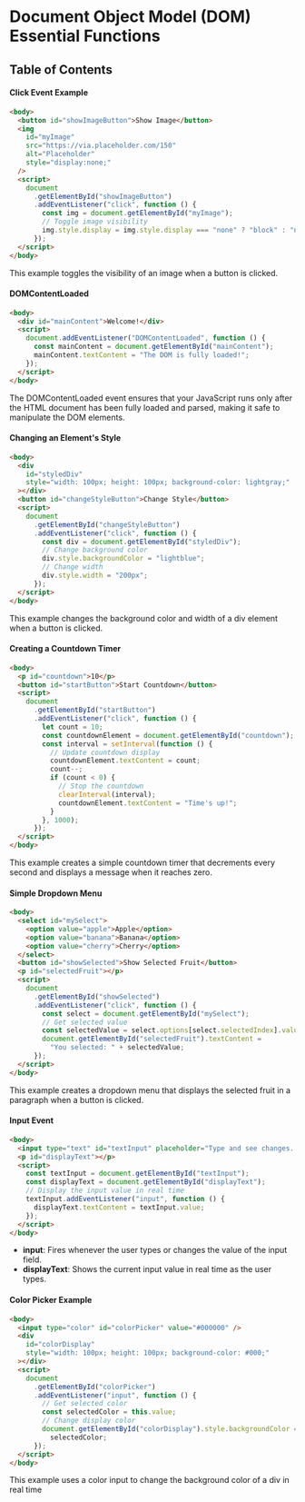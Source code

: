 
# Document Object Model (DOM) Essential Functions

## Table of Contents

#### Click Event Example

```html
<body>
  <button id="showImageButton">Show Image</button>
  <img
    id="myImage"
    src="https://via.placeholder.com/150"
    alt="Placeholder"
    style="display:none;"
  />
  <script>
    document
      .getElementById("showImageButton")
      .addEventListener("click", function () {
        const img = document.getElementById("myImage");
        // Toggle image visibility
        img.style.display = img.style.display === "none" ? "block" : "none";
      });
  </script>
</body>
```

This example toggles the visibility of an image when a button is clicked.

#### DOMContentLoaded

```html
<body>
  <div id="mainContent">Welcome!</div>
  <script>
    document.addEventListener("DOMContentLoaded", function () {
      const mainContent = document.getElementById("mainContent");
      mainContent.textContent = "The DOM is fully loaded!";
    });
  </script>
</body>
```

The DOMContentLoaded event ensures that your JavaScript runs only after the HTML document has been fully loaded and parsed, making it safe to manipulate the DOM elements.

#### Changing an Element's Style

```html
<body>
  <div
    id="styledDiv"
    style="width: 100px; height: 100px; background-color: lightgray;"
  ></div>
  <button id="changeStyleButton">Change Style</button>
  <script>
    document
      .getElementById("changeStyleButton")
      .addEventListener("click", function () {
        const div = document.getElementById("styledDiv");
        // Change background color
        div.style.backgroundColor = "lightblue";
        // Change width
        div.style.width = "200px";
      });
  </script>
</body>
```

This example changes the background color and width of a div element when a button is clicked.

#### Creating a Countdown Timer

```html
<body>
  <p id="countdown">10</p>
  <button id="startButton">Start Countdown</button>
  <script>
    document
      .getElementById("startButton")
      .addEventListener("click", function () {
        let count = 10;
        const countdownElement = document.getElementById("countdown");
        const interval = setInterval(function () {
          // Update countdown display
          countdownElement.textContent = count;
          count--;
          if (count < 0) {
            // Stop the countdown
            clearInterval(interval);
            countdownElement.textContent = "Time's up!";
          }
        }, 1000);
      });
  </script>
</body>
```

This example creates a simple countdown timer that decrements every second and displays a message when it reaches zero.

#### Simple Dropdown Menu

```html
<body>
  <select id="mySelect">
    <option value="apple">Apple</option>
    <option value="banana">Banana</option>
    <option value="cherry">Cherry</option>
  </select>
  <button id="showSelected">Show Selected Fruit</button>
  <p id="selectedFruit"></p>
  <script>
    document
      .getElementById("showSelected")
      .addEventListener("click", function () {
        const select = document.getElementById("mySelect");
        // Get selected value
        const selectedValue = select.options[select.selectedIndex].value;
        document.getElementById("selectedFruit").textContent =
          "You selected: " + selectedValue;
      });
  </script>
</body>
```

This example creates a dropdown menu that displays the selected fruit in a paragraph when a button is clicked.

#### Input Event

```html
<body>
  <input type="text" id="textInput" placeholder="Type and see changes..." />
  <p id="displayText"></p>
  <script>
    const textInput = document.getElementById("textInput");
    const displayText = document.getElementById("displayText");
    // Display the input value in real time
    textInput.addEventListener("input", function () {
      displayText.textContent = textInput.value;
    });
  </script>
</body>
```

- **input**: Fires whenever the user types or changes the value of the input field.
- **displayText**: Shows the current input value in real time as the user types.

#### Color Picker Example

```html
<body>
  <input type="color" id="colorPicker" value="#000000" />
  <div
    id="colorDisplay"
    style="width: 100px; height: 100px; background-color: #000;"
  ></div>
  <script>
    document
      .getElementById("colorPicker")
      .addEventListener("input", function () {
        // Get selected color
        const selectedColor = this.value;
        // Change display color
        document.getElementById("colorDisplay").style.backgroundColor =
          selectedColor;
      });
  </script>
</body>
```

This example uses a color input to change the background color of a div in real time
